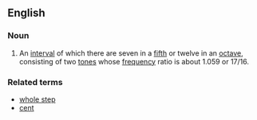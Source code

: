 ==English==
===Noun===
{{en-noun|sg=[[half]] [[step]]}}
#{{music}} An [[interval]] of which there are seven in a [[fifth]] or twelve in an [[octave]], consisting of two [[tone]]s whose [[frequency]] ratio is about 1.059 or 17/16.

===Related terms===
*[[whole step]]
*[[cent]]